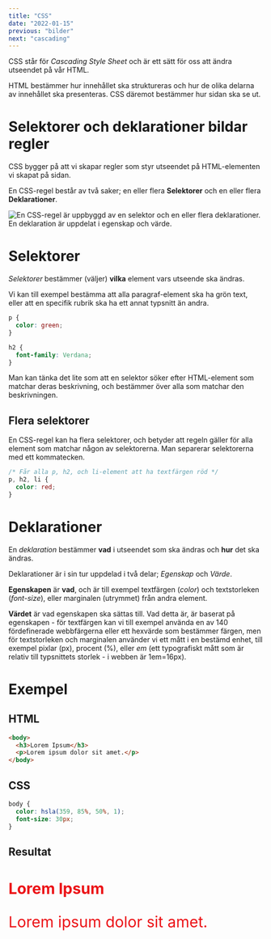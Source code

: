 ```yaml
---
title: "CSS"
date: "2022-01-15"
previous: "bilder"
next: "cascading"
---
```


CSS står för *Cascading Style Sheet* och är ett sätt för oss att ändra utseendet på vår HTML.

HTML bestämmer hur innehållet ska struktureras och hur de olika delarna av innehållet ska presenteras. CSS däremot bestämmer hur sidan ska se ut.

# Selektorer och deklarationer bildar regler

CSS bygger på att vi skapar regler som styr utseendet på HTML-elementen vi skapat på sidan.

En CSS-regel består av två saker; en eller flera **Selektorer** och en eller flera **Deklarationer**.

![En CSS-regel är uppbyggd av en selektor och en eller flera deklarationer. En deklaration är uppdelat i egenskap och värde.](css_deklaration.png)

# Selektorer

*Selektorer* bestämmer (väljer) **vilka** element vars utseende ska ändras.

Vi kan till exempel bestämma att alla paragraf-element ska ha grön text, eller att en specifik rubrik ska ha ett annat typsnitt än andra.

```css
p {
  color: green;
}

h2 {
  font-family: Verdana;
}
```


Man kan tänka det lite som att en selektor söker efter HTML-element som matchar deras beskrivning, och bestämmer över alla som matchar den beskrivningen.

## Flera selektorer

En CSS-regel kan ha flera selektorer, och betyder att regeln gäller för alla element som matchar någon av selektorerna. Man separerar selektorerna med ett kommatecken.

```css
/* Får alla p, h2, och li-element att ha textfärgen röd */
p, h2, li {
  color: red;
}
```


# Deklarationer

En *deklaration* bestämmer **vad** i utseendet som ska ändras och **hur** det ska ändras.

Deklarationer är i sin tur uppdelad i två delar; *Egenskap* och *Värde*.

**Egenskapen** är **vad**, och är till exempel textfärgen (*color*) och textstorleken (*font-size*), eller marginalen (utrymmet) från andra element.

**Värdet** är vad egenskapen ska sättas till. Vad detta är, är baserat på egenskapen - för textfärgen kan vi till exempel använda en av 140 fördefinerade webbfärgerna eller ett hexvärde som bestämmer färgen, men för textstorleken och marginalen använder vi ett mått i en bestämd enhet, till exempel pixlar (px), procent (%), eller *em* (ett typografiskt mått som är relativ till typsnittets storlek - i webben är 1em=16px).

# Exempel

## HTML

```html
<body>
  <h3>Lorem Ipsum</h3>
  <p>Lorem ipsum dolor sit amet.</p>
</body>
```

## CSS

```css
body {
  color: hsla(359, 85%, 50%, 1);
  font-size: 30px;
}
```

## Resultat

<div style="color: hsla(359, 85%, 50%, 1); font-size: 30px; text-transform: none; text-align:left;">
<h3 style="color: hsla(359, 85%, 50%, 1); font-size: 30px; text-transform: none; text-align:left;">Lorem Ipsum</h3>
<p>Lorem ipsum dolor sit amet.</p>
</div>


